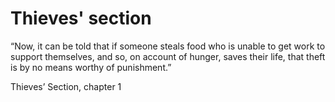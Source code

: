 # Thieves' section

“Now, it can be told that if someone steals food who is unable to get work to support themselves, and so, on account of hunger, saves their life, that theft is by no means worthy of punishment.”

Thieves’ Section, chapter 1

